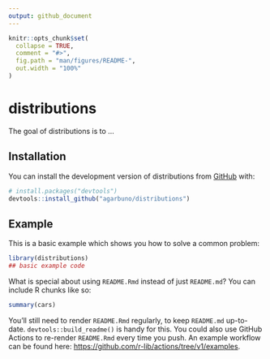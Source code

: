 ```yaml
---
output: github_document
---
```


<!-- README.md is generated from README.Rmd. Please edit that file -->

```r
knitr::opts_chunk$set(
  collapse = TRUE,
  comment = "#>",
  fig.path = "man/figures/README-",
  out.width = "100%"
)
```

# distributions

<!-- badges: start -->
<!-- badges: end -->

The goal of distributions is to ...

## Installation

You can install the development version of distributions from [GitHub](https://github.com/) with:

``` r
# install.packages("devtools")
devtools::install_github("agarbuno/distributions")
```

## Example

This is a basic example which shows you how to solve a common problem:

```r
library(distributions)
## basic example code
```

What is special about using `README.Rmd` instead of just `README.md`? You can include R chunks like so:

```r
summary(cars)
```

You'll still need to render `README.Rmd` regularly, to keep `README.md` up-to-date. `devtools::build_readme()` is handy for this. You could also use GitHub Actions to re-render `README.Rmd` every time you push. An example workflow can be found here: <https://github.com/r-lib/actions/tree/v1/examples>.
